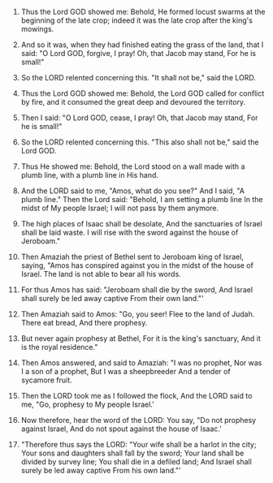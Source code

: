 
1. Thus the Lord GOD showed me: Behold, He formed locust swarms at the beginning of the late crop; indeed it was the late crop after the king's mowings.

2. And so it was, when they had finished eating the grass of the land, that I said: "O Lord GOD, forgive, I pray! Oh, that Jacob may stand, For he is small!"

3. So the LORD relented concerning this. "It shall not be," said the LORD.

4. Thus the Lord GOD showed me: Behold, the Lord GOD called for conflict by fire, and it consumed the great deep and devoured the territory.

5. Then I said: "O Lord GOD, cease, I pray! Oh, that Jacob may stand, For he is small!"

6. So the LORD relented concerning this. "This also shall not be," said the Lord GOD.

7. Thus He showed me: Behold, the Lord stood on a wall made with a plumb line, with a plumb line in His hand.

8. And the LORD said to me, "Amos, what do you see?" And I said, "A plumb line." Then the Lord said: "Behold, I am setting a plumb line In the midst of My people Israel; I will not pass by them anymore.

9. The high places of Isaac shall be desolate, And the sanctuaries of Israel shall be laid waste. I will rise with the sword against the house of Jeroboam."

10. Then Amaziah the priest of Bethel sent to Jeroboam king of Israel, saying, "Amos has conspired against you in the midst of the house of Israel. The land is not able to bear all his words.

11. For thus Amos has said: "Jeroboam shall die by the sword, And Israel shall surely be led away captive From their own land."'

12. Then Amaziah said to Amos: "Go, you seer! Flee to the land of Judah. There eat bread, And there prophesy.

13. But never again prophesy at Bethel, For it is the king's sanctuary, And it is the royal residence."

14. Then Amos answered, and said to Amaziah: "I was no prophet, Nor was I a son of a prophet, But I was a sheepbreeder And a tender of sycamore fruit.

15. Then the LORD took me as I followed the flock, And the LORD said to me, "Go, prophesy to My people Israel.'

16. Now therefore, hear the word of the LORD: You say, "Do not prophesy against Israel, And do not spout against the house of Isaac.'

17. "Therefore thus says the LORD: "Your wife shall be a harlot in the city; Your sons and daughters shall fall by the sword; Your land shall be divided by survey line; You shall die in a defiled land; And Israel shall surely be led away captive From his own land."'


